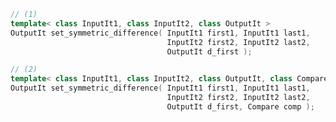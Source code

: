 ```cpp
// (1)
template< class InputIt1, class InputIt2, class OutputIt >
OutputIt set_symmetric_difference( InputIt1 first1, InputIt1 last1,
                                   InputIt2 first2, InputIt2 last2,
                                   OutputIt d_first );

// (2)
template< class InputIt1, class InputIt2, class OutputIt, class Compare >
OutputIt set_symmetric_difference( InputIt1 first1, InputIt1 last1,
                                   InputIt2 first2, InputIt2 last2,
                                   OutputIt d_first, Compare comp );
```
